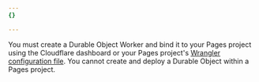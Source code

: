 ```yaml
---
{}

---
```


You must create a Durable Object Worker and bind it to your Pages project using the Cloudflare dashboard or your Pages project's [Wrangler configuration file](/pages/functions/wrangler-configuration/). You cannot create and deploy a Durable Object within a Pages project.
